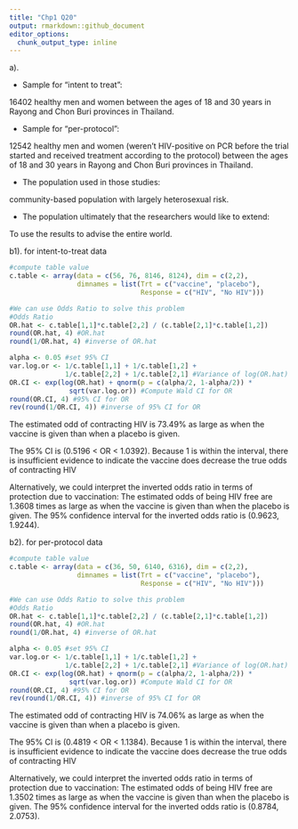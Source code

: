 ```yaml
---
title: "Chp1 Q20"
output: rmarkdown::github_document
editor_options: 
  chunk_output_type: inline
---
```

a).

* Sample for "intent to treat":

16402 healthy men and women between the ages of 18 and 30 years
in Rayong and Chon Buri provinces in Thailand.

* Sample for "per-protocol":

12542 healthy men and women (weren't HIV-positive on PCR before the trial started and received treatment according to the protocol) between the ages of 18 and 30 years in Rayong and Chon Buri provinces in Thailand.

* The population used in those studies:

community-based population with largely heterosexual risk.

* The population ultimately that the researchers would like to extend:

To use the results to advise the entire world.


b1). for intent-to-treat data
```r
#compute table value
c.table <- array(data = c(56, 76, 8146, 8124), dim = c(2,2), 
                 dimnames = list(Trt = c("vaccine", "placebo"), 
                                 Response = c("HIV", "No HIV")))

#We can use Odds Ratio to solve this problem
#Odds Ratio
OR.hat <- c.table[1,1]*c.table[2,2] / (c.table[2,1]*c.table[1,2])
round(OR.hat, 4) #OR.hat
round(1/OR.hat, 4) #inverse of OR.hat

alpha <- 0.05 #set 95% CI
var.log.or <- 1/c.table[1,1] + 1/c.table[1,2] + 
              1/c.table[2,2] + 1/c.table[2,1] #Variance of log(OR.hat)
OR.CI <- exp(log(OR.hat) + qnorm(p = c(alpha/2, 1-alpha/2)) *
               sqrt(var.log.or)) #Compute Wald CI for OR
round(OR.CI, 4) #95% CI for OR
rev(round(1/OR.CI, 4)) #inverse of 95% CI for OR
```

The estimated odd of contracting HIV is 73.49% as large as when the vaccine is given than when a placebo is given.

The 95% CI is (0.5196 < OR < 1.0392). Because 1 is within the interval, there is insufficient evidence to indicate the vaccine does decrease the true odds of contracting HIV

Alternatively, we could interpret the inverted odds ratio in terms of protection due to vaccination: The estimated odds of being HIV free are 1.3608 times as large as when the vaccine is given than when the placebo is given. The 95% confidence interval for the inverted odds ratio is (0.9623, 1.9244).


b2). for per-protocol data
```r
#compute table value
c.table <- array(data = c(36, 50, 6140, 6316), dim = c(2,2), 
                 dimnames = list(Trt = c("vaccine", "placebo"), 
                                 Response = c("HIV", "No HIV")))

#We can use Odds Ratio to solve this problem
#Odds Ratio
OR.hat <- c.table[1,1]*c.table[2,2] / (c.table[2,1]*c.table[1,2])
round(OR.hat, 4) #OR.hat
round(1/OR.hat, 4) #inverse of OR.hat

alpha <- 0.05 #set 95% CI
var.log.or <- 1/c.table[1,1] + 1/c.table[1,2] + 
              1/c.table[2,2] + 1/c.table[2,1] #Variance of log(OR.hat)
OR.CI <- exp(log(OR.hat) + qnorm(p = c(alpha/2, 1-alpha/2)) *
               sqrt(var.log.or)) #Compute Wald CI for OR
round(OR.CI, 4) #95% CI for OR
rev(round(1/OR.CI, 4)) #inverse of 95% CI for OR
```

The estimated odd of contracting HIV is 74.06% as large as when the vaccine is given than when a placebo is given.

The 95% CI is (0.4819 < OR < 1.1384). Because 1 is within the interval, there is insufficient evidence to indicate the vaccine does decrease the true odds of contracting HIV

Alternatively, we could interpret the inverted odds ratio in terms of protection due to vaccination: The estimated odds of being HIV free are 1.3502 times as large as when the vaccine is given than when the placebo is given. The 95% confidence interval for the inverted odds ratio is (0.8784, 2.0753).